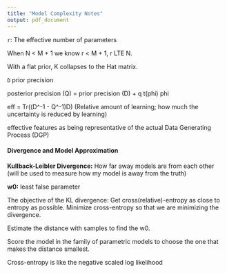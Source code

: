 ```yaml
---
title: "Model Complexity Notes"
output: pdf_document
---
```


`r`: The effective number of parameters

When N < M + 1  we know r < M + 1, r LTE N.

With a flat prior, K collapses to the Hat matrix.

`D` prior precision

posterior precision (Q) = prior precision (D) + q t(phi) phi

eff = Tr((D^-1 - Q^-1)D)
(Relative amount of learning; how much the uncertainty is reduced by learning)

effective features as being representative of the actual Data Generating Process (DGP)

#### Divergence and Model Approximation

**Kullback-Leibler Divergence:** How far away models are from each other (will be used to measure how my model is away from  the truth)

**w0:** least false parameter

The objective of the KL divergence: Get cross(relative)-entropy as close to entropy as possible. Minimize cross-entropy so that we are minimizing the divergence.

Estimate the distance with samples to find the w0.

Score the model in the family of parametric models to choose the one that makes the distance smallest.

Cross-entropy is like the negative scaled log likelihood
